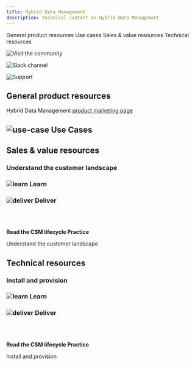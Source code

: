 ```yaml
---
title: Hybrid Data Management
description: Technical content on Hybrid Data Management
---
```



<AnchorLinks small>
<AnchorLink>General product resources</AnchorLink>
<AnchorLink>Use cases</AnchorLink>
<AnchorLink>Sales & value resources</AnchorLink>
<AnchorLink>Technical resources</AnchorLink>
</AnchorLinks>

<Row>
<Column colMd={3} colLg={3} noGutterMdLeft>
<ArticleCard
      subTitle="Visit the community"
      title="Data and AI community"
      href="https://w3.ibm.com/w3publisher/customersuccess/community-connections/data-and-ai-community">

![Visit the community](../images/community-icon.svg)

</ArticleCard>

</Column>
<Column colMd={3} colLg={3} noGutterMdLeft>
<ArticleCard
      subTitle="Slack channels"
      title="#csm-data-ai"
      href="https://ibm-cloud.slack.com/archives/C01L3NASBUJ">

![Slack channel](../images/slack-icon.svg)

</ArticleCard>

</Column>
<Column colMd={3} colLg={3} noGutterMdLeft>
<ArticleCard
      subTitle="Product support"
      title="IBM Cloud Pak for Data support"
      href="https://pages.github.ibm.com/csm-playbook/playbook/support/access-ibm-support#help-your-customer-get-issues-resolved">

![Support](../images/support-17.svg)

</ArticleCard>

</Column>
</Row>

<Row>
<Column>

## General product resources

Hybrid Data Management <a href="https://www.ibm.com/analytics/data-management" target='_blank' rel='noreferrer noopener'>product marketing page</a>

</Column>
</Row>

<Row>
<Column>

## ![use-case](../images/use-case-14.svg) Use Cases

</Column>
</Row>

<Row>
<Column>

## Sales & value resources
### Understand the customer landscape
</Column>

<Column colMd={4} colLg={4}>

### ![learn](../images/learn.svg) Learn

</Column>

<Column colMd={4} colLg={4}>

### ![deliver](../images/deliver.svg) Deliver   

</Column>

<Column colMd={4} colLg={4}>

<br/>
<br/>

<Aside>

**Read the CSM lifecycle Practice**

<Link to="/onboard/understand-client-it-landscape" target='_blank' rel='noreferrer noopener'>Understand the customer landscape</Link>


</Aside>

</Column>

</Row>

<Row>

<Column>

## Technical resources

### Install and provision

</Column>

<Column colMd={4} colLg={4}>

### ![learn](../images/learn.svg) Learn

</Column>

<Column colMd={4} colLg={4}>

### ![deliver](../images/deliver.svg) Deliver

</Column>

<Column colMd={4} colLg={4}>

<br/>
<br/>

<Aside>

**Read the CSM lifecycle Practice**

<Link to="/deploy/install-provision" target='_blank' rel='noreferrer noopener'>Install and provision</Link>

</Aside>

</Column>

</Row> 
